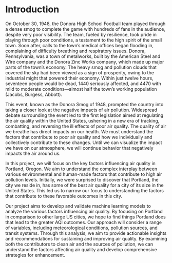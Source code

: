 # Introduction

On October 30, 1948, the Donora High School Football team played through a dense smog to complete the game with hundreds of fans in the audience, despite very poor visibility. The team, fueled by resilience, took pride in playing through poor conditions, a testament to the high spirit of the small town. Soon after, calls to the town’s medical offices began flooding in, complaining of difficulty breathing and respiratory issues. Donora, Pennsylvania, was a town of metalworks, built by the American Steel and Wire company and the Donora Zinc Works company, which made up major parts of the town’s economy. The heavy smog and pollution clouds that covered the sky had been viewed as a sign of prosperity, owing to the industrial might that powered their economy. Within just twelve hours, seventeen people would be dead, 1440 seriously affected, and 4470 with mild to moderate conditions---almost half the town’s working population (Jacobs, Burgess, Abbott). 

This event, known as the Donora Smog of 1948, prompted the country into taking a closer look at the negative impacts of air pollution. Widespread debate surrounding the event led to the first legislation aimed at regulating the air quality within the United States, ushering in a new era of tracking, combatting, and reversing the ill effects of poor air quality. 
The quality of air we breathe has direct impacts on our health. We must understand the factors that contribute to poor air quality and how we individually and collectively contribute to these changes. Until we can visualize the impact we have on our atmosphere, we will continue behavior that negatively impacts the air around us. 

In this project, we will focus on the key factors influencing air quality in Portland, Oregon. We aim to understand the complex interplay between various environmental and human-made factors that contribute to high air pollution levels. Initially, we were surprised to discover that Portland, the city we reside in, has some of the best air quality for a city of its size in the United States. This led us to narrow our focus to understanding the factors that contribute to these favorable outcomes in this city.

Our project aims to develop and validate machine learning models to analyze the various factors influencing air quality. By focusing on Portland in comparison to other large US cities, we hope to find things Portland does that lead to the greater AQI outcomes. Our approach will consider a range of variables, including meteorological conditions, pollution sources, and transit systems. Through this analysis, we aim to provide actionable insights and recommendations for sustaining and improving air quality. By examining both the contributors to clean air and the sources of pollution, we can understand the factors affecting air quality and develop comprehensive strategies for enhancement.